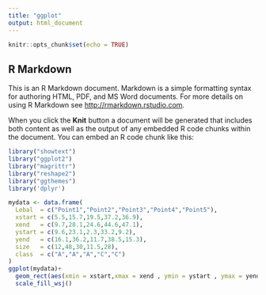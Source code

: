 ```yaml
---
title: "ggplot"
output: html_document
---
```


```r
knitr::opts_chunk$set(echo = TRUE)
```

## R Markdown

This is an R Markdown document. Markdown is a simple formatting syntax for authoring HTML, PDF, and MS Word documents. For more details on using R Markdown see <http://rmarkdown.rstudio.com>.

When you click the **Knit** button a document will be generated that includes both content as well as the output of any embedded R code chunks within the document. You can embed an R code chunk like this:

```r
library("showtext")
library("ggplot2")
library("magrittr")
library("reshape2")
library("ggthemes")
library('dplyr')

mydata <- data.frame(
  Lebal  = c("Point1","Point2","Point3","Point4","Point5"),
  xstart = c(5.5,15.7,19.5,37.2,36.9),
  xend   = c(9.7,28.1,24.6,44.6,47.1), 
  ystart = c(9.6,23.1,2.3,33.2,9.2),
  yend   = c(16.1,36.2,11.7,38.5,15.3),
  size   = c(12,48,30,11.5,28),
  class  = c("A","A","A","C","C")
)
ggplot(mydata)+
  geom_rect(aes(xmin = xstart,xmax = xend , ymin = ystart , ymax = yend , fill = class)) +
  scale_fill_wsj()
```


